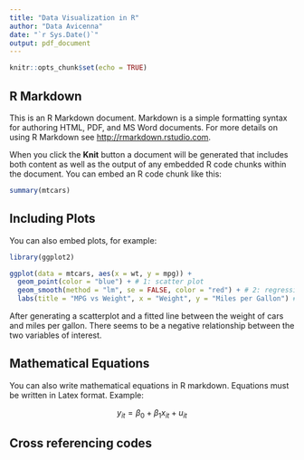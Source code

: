 ```yaml
---
title: "Data Visualization in R"
author: "Data Avicenna"
date: "`r Sys.Date()`"
output: pdf_document
---
```


```r
knitr::opts_chunk$set(echo = TRUE)
```

## R Markdown

This is an R Markdown document. Markdown is a simple formatting syntax for authoring HTML, PDF, and MS Word documents. For more details on using R Markdown see <http://rmarkdown.rstudio.com>.

When you click the **Knit** button a document will be generated that includes both content as well as the output of any embedded R code chunks within the document. You can embed an R code chunk like this:

```r
summary(mtcars)
```

## Including Plots

You can also embed plots, for example:

```r
library(ggplot2)

ggplot(data = mtcars, aes(x = wt, y = mpg)) +
  geom_point(color = "blue") + # 1: scatter plot
  geom_smooth(method = "lm", se = FALSE, color = "red") + # 2: regression line
  labs(title = "MPG vs Weight", x = "Weight", y = "Miles per Gallon") # 3: labels
```

After generating a scatterplot and a fitted line between the weight of cars and miles per gallon. There seems to be a negative relationship between the two variables of interest.

## Mathematical Equations

You can also write mathematical equations in R markdown. Equations must be written in Latex format. Example:

$$ y_{it} = \beta_{0} + \beta_{1} x_{it} + u_{it} $$

## Cross referencing codes

```r

```

